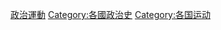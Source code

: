 {{Categories by country|nocat}}

[[Category:政治運動|]]
[[Category:各國政治史|Category:各國政治史]]
[[Category:各国运动|Category:各国运动]]